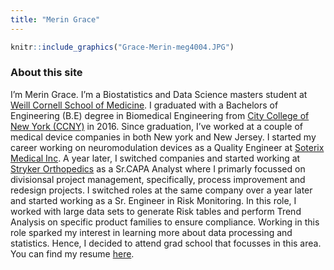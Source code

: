 ```yaml
---
title: "Merin Grace"
---
```


```r
knitr::include_graphics("Grace-Merin-meg4004.JPG")

```


### About this site

I'm Merin Grace. I'm a Biostatistics and Data Science masters student at [Weill Cornell School of Medicine](https://weill.cornell.edu/). I graduated with a Bachelors of Engineering (B.E) degree in Biomedical Engineering from [City College of New York (CCNY)](https://www.ccny.cuny.edu/) in 2016. Since graduation, I've worked at a couple of medical device companies in both New york and New Jersey. I started my career working on neuromodulation devices as a Quality Engineer at [Soterix Medical Inc](https://soterixmedical.com/). A year later, I switched companies and started working at [Stryker Orthopedics](https://www.stryker.com/us/en/index.html) as a Sr.CAPA Analyst where I primarly focussed on divisionsal project management, specifically, process improvement and redesign projects. I switched roles at the same company over a year later and started working as a Sr. Engineer in Risk Monitoring. In this role, I worked with large data sets to generate Risk tables and perform Trend Analysis on specific product families to ensure compliance. Working in this role sparked my interest in learning more about data processing and statistics. Hence, I decided to attend grad school that focusses in this area.
You can find my resume [here](MerinGrace_Resume 10.27).
